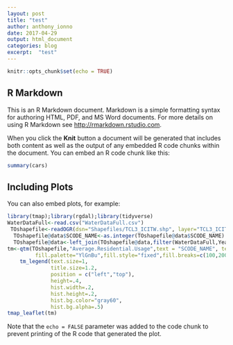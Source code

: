 ---
layout: post
title: "test"
author: anthony_ionno
date: 2017-04-29
output: html_document
categories: blog
excerpt:  "test"
---

```{r setup, include=FALSE}
knitr::opts_chunk$set(echo = TRUE)
```

## R Markdown

This is an R Markdown document. Markdown is a simple formatting syntax for authoring HTML, PDF, and MS Word documents. For more details on using R Markdown see <http://rmarkdown.rstudio.com>.

When you click the **Knit** button a document will be generated that includes both content as well as the output of any embedded R code chunks within the document. You can embed an R code chunk like this:

```{r cars}
summary(cars)
```

## Including Plots

You can also embed plots, for example:

```{r pressure, echo=FALSE}
library(tmap);library(rgdal);library(tidyverse)
WaterDataFull<-read.csv("WaterDataFull.csv")
 TOshapefile<-readOGR(dsn="Shapefiles/TCL3_ICITW.shp", layer="TCL3_ICITW")
  TOshapefile@data$SCODE_NAME<-as.integer(TOshapefile@data$SCODE_NAME)
  TOshapefile@data<-left_join(TOshapefile@data,filter(WaterDataFull,Year==2015), by=c("SCODE_NAME"="City.Ward"))
tm<-qtm(TOshapefile,"Average.Residential.Usage",text = "SCODE_NAME", text.size = .8, style="gray",
         fill.palette="YlGnBu",fill.style="fixed",fill.breaks=c(100,200,300,400,500,600))+
    tm_legend(text.size=1,
              title.size=1.2,
              position = c("left","top"), 
              height=.4, 
              hist.width=.2,
              hist.height=.2, 
              hist.bg.color="gray60", 
              hist.bg.alpha=.5)
tmap_leaflet(tm)
```

Note that the `echo = FALSE` parameter was added to the code chunk to prevent printing of the R code that generated the plot.
